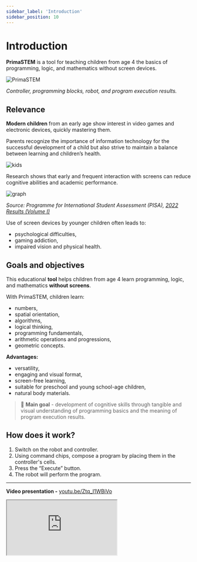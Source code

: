 ```yaml
---
sidebar_label: 'Introduction'
sidebar_position: 10
---
```


# Introduction

**PrimaSTEM** is a tool for teaching children from age 4 the basics of programming, logic, and mathematics without screen devices.

![PrimaSTEM](../images/main_04.png)

*Controller, programming blocks, robot, and program execution results.*

## Relevance

**Modern children** from an early age show interest in video games and electronic devices, quickly mastering them.

Parents recognize the importance of information technology for the successful development of a child but also strive to maintain a balance between learning and children’s health.

![kids](../images/kids.png)

Research shows that early and frequent interaction with screens can reduce cognitive abilities and academic performance.

![graph](../images/graph.jpg)

*Source: Programme for International Student Assessment (PISA), [2022 Results (Volume I)](https://www.oecd-ilibrary.org/education/pisa-2022-results-volume-i_53f23881-en)*

Use of screen devices by younger children often leads to:
- psychological difficulties,
- gaming addiction,
- impaired vision and physical health.

## Goals and objectives

This educational **tool** helps children from age 4 learn programming, logic, and mathematics **without screens**.

With PrimaSTEM, children learn:
- numbers,
- spatial orientation,
- algorithms,
- logical thinking,
- programming fundamentals,
- arithmetic operations and progressions,
- geometric concepts.

**Advantages:**
- versatility,
- engaging and visual format,
- screen-free learning,
- suitable for preschool and young school-age children,
- natural body materials.

> 🎯 **Main goal** - development of cognitive skills through tangible and visual understanding of programming basics and the meaning of program execution results.

## How does it work?

1. Switch on the robot and controller.
2. Using command chips, compose a program by placing them in the controller's cells.
3. Press the “Execute” button.
4. The robot will perform the program.

---
**Video presentation -** [youtu.be/Ztq_I1WBiVo](https://youtu.be/Ztq_I1WBiVo)

<div
  style={{
    position: 'relative',
    paddingBottom: '56.25%',
    height: 0,
    overflow: 'hidden',
  }}
>
  <iframe
    src="https://www.youtube.com/embed/Ztq_I1WBiVo?si=qqCdSgaVUeRhZaMp"
    style={{
      position: 'absolute',
      top: 0,
      left: 0,
      width: '100%',
      height: '100%',
    }}
    allow="accelerometer; autoplay; clipboard-write; encrypted-media; gyroscope; picture-in-picture"
    allowFullScreen
  />
</div>

---

**Mathematical drawing using a variable and negative numbers -** [youtu.be/6Zoyku27mO8](https://youtu.be/6Zoyku27mO8)
<div
  style={{
    position: 'relative',
    paddingBottom: '56.25%',
    height: 0,
    overflow: 'hidden',
  }}
>
  <iframe
    src="https://www.youtube.com/embed/6Zoyku27mO8?si=WYYMKyV7d768DI-D"
    style={{
      position: 'absolute',
      top: 0,
      left: 0,
      width: '100%',
      height: '100%',
    }}
    allow="accelerometer; autoplay; clipboard-write; encrypted-media; gyroscope; picture-in-picture"
    allowFullScreen
  />
</div>
---

**Heart-shaped mathematical drawing -** [youtu.be/VgiWu200EGw](https://youtu.be/VgiWu200EGw)
<div
  style={{
    position: 'relative',
    paddingBottom: '56.25%',
    height: 0,
    overflow: 'hidden',
  }}
>
  <iframe
    src="https://www.youtube.com/embed/VgiWu200EGw?si=EiQKbP0egmZ2aXCa"
style={{
      position: 'absolute',
      top: 0,
      left: 0,
      width: '100%',
      height: '100%',
    }}
    allow="accelerometer; autoplay; clipboard-write; encrypted-media; gyroscope; picture-in-picture"
    allowFullScreen
  />
</div>
---

> 📺  For more details, visit the [PrimaSTEM YouTube channel](https://www.youtube.com/@primastem)

## Who is it for?

PrimaSTEM is designed for children and looks like a game, but is a flexible tool for educators and parents. It can be used to teach various subjects - mathematics, programming, physics, history, geography. Everything is limited only by the imagination and skills of the teacher or parents.

The child acquires mathematical and algorithmic foundations, serving as excellent preparation for school and a first experience with programming languages (Scratch, Logo, or Minecraft).

![Spirale](../images/robot_spiral_01.jpg)

*Example result: a spiral drawn when dynamically changing a variable in a loop.*
